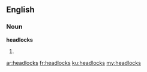 ==English==

===Noun===
'''headlocks'''

# {{plural of|headlock}}

[[ar:headlocks]]
[[fr:headlocks]]
[[ku:headlocks]]
[[my:headlocks]]